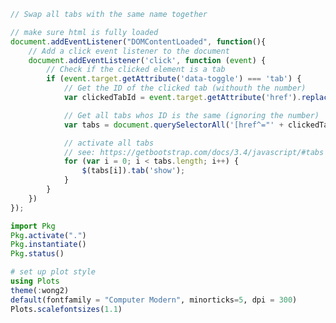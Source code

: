 <!-- JS Code -->

```js
// Swap all tabs with the same name together

// make sure html is fully loaded
document.addEventListener("DOMContentLoaded", function(){
	// Add a click event listener to the document
	document.addEventListener('click', function (event) {
		// Check if the clicked element is a tab
		if (event.target.getAttribute('data-toggle') === 'tab') {
			// Get the ID of the clicked tab (withouth the number)
			var clickedTabId = event.target.getAttribute('href').replace(/-[0-9]*/g, '');

			// Get all tabs whos ID is the same (ignoring the number)
			var tabs = document.querySelectorAll('[href^="' + clickedTabId + '"][data-toggle="tab"]')

			// activate all tabs
			// see: https://getbootstrap.com/docs/3.4/javascript/#tabs
			for (var i = 0; i < tabs.length; i++) {
				$(tabs[i]).tab('show');
			}
		}
	})
});
```

<!-- activate julia environment -->
```julia
import Pkg
Pkg.activate(".")
Pkg.instantiate()
Pkg.status()

# set up plot style
using Plots
theme(:wong2)
default(fontfamily = "Computer Modern", minorticks=5, dpi = 300)
Plots.scalefontsizes(1.1)
```
